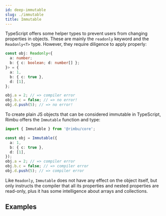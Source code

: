 ```yaml
---
id: deep-immutable
slug: ./immutable
title: Immutable
---
```



TypeScript offers some helper types to prevent users from changing properties in objects. These are mainly the `readonly` keyword and the `Readonly<T>` type. However, they require diligence to apply properly:

```ts
const obj: Readonly<{
  a: number;
  b: { c: boolean; d: number[] };
}> = {
  a: 1,
  b: { c: true },
  d: [1],
};

obj.a = 2; // => compiler error
obj.b.c = false; // => no error!
obj.d.push(5); // => no error!
```

To create plain JS objects that can be considered immutable in TypeScript, Rimbu offers the `Immutable` function and type:

```ts
import { Immutable } from '@rimbu/core';

const obj = Immutable({
  a: 1,
  b: { c: true },
  d: [1],
});
obj.a = 2; // => compiler error
obj.b.c = false; // => compiler error
obj.d.push(5); // => compiler error
```

Like `Readonly`, `Immutable` does not have any effect on the object itself, but only instructs the compiler that all its properties and nested properties are read-only, plus it has some intelligence about arrays and collections.

## Examples

<SandBox path="deep/immutable.ts" />
